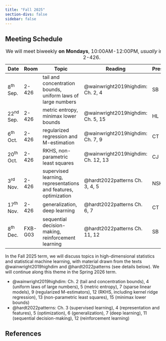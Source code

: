 ```yaml
---
title: "Fall 2025"
section-divs: false
sidebar: false
---
```


## Meeting Schedule

| Date        | Room    | Topic                                                           | Reading                            | Presenter |
| ----------- | ------- | --------------------------------------------------------------- | ---------------------------------- | --------- |
| 8^th^ Sep.  | 2-426   | tail and concentration bounds, uniform laws of large numbers    | @wainwright2019highdim: Ch. 2, 4   | SB        |
| 22^nd^ Sep. | 2-426   | metric entropy, minimax lower bounds                            | @wainwright2019highdim: Ch. 5, 15  | HL        |
| 6^th^ Oct.  | 2-426   | regularized regression and M-estimation                         | @wainwright2019highdim: Ch. 7, 9   | CT        |
| 20^th^ Oct. | 2-426   | RKHS, non-parametric least squares                              | @wainwright2019highdim: Ch. 12, 13 | CJ        |
| 3^rd^ Nov.  | 2-426   | supervised learning, representations and features, optimization | @hardt2022patterns Ch. 3, 4, 5     | NSH       |
| 17^th^ Nov. | 2-426   | generalization, deep learning                                   | @hardt2022patterns Ch. 6, 7        | CT        |
| 8^th^ Dec.  | FXB-G03 | sequential decision-making, reinforcement learning              | @hardt2022patterns Ch. 11, 12      | SB        |

: We will meet biweekly **on Mondays**, 10:00AM-12:00PM, *usually* in HSPH 2-426.

In the Fall 2025 term, we will discuss topics in high-dimensional statistics
and statistical machine learning, with material drawn from the texts
@wainwright2019highdim and @hardt2022patterns (see details below). We will
continue along this theme in the Spring 2026 term.

- @wainwright2019highdim: Ch. 2 (tail and concentration bounds), 4
  (uniform laws of large numbers), 5 (metric entropy), 7 (sparse linear
  models), 9 (regularized M-estimators), 12 (RKHS, including kernel ridge
  regression), 13 (non-parametric least squares), 15 (minimax lower bounds)
- @hardt2022patterns: Ch. 3 (supervised learning), 4 (representation and
  features), 5 (optimization), 6 (generalization), 7 (deep learning), 11
  (sequential decision-making), 12 (reinforcement learning)

## References

::: {#refs}
:::
